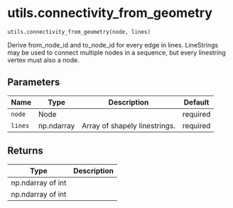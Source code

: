 # utils.connectivity_from_geometry { #ribasim.utils.connectivity_from_geometry }

`utils.connectivity_from_geometry(node, lines)`

Derive from_node_id and to_node_id for every edge in lines. LineStrings
may be used to connect multiple nodes in a sequence, but every linestring
vertex must also a node.

## Parameters

| Name    | Type       | Description                   | Default   |
|---------|------------|-------------------------------|-----------|
| `node`  | Node       |                               | required  |
| `lines` | np.ndarray | Array of shapely linestrings. | required  |

## Returns

| Type              | Description   |
|-------------------|---------------|
| np.ndarray of int |               |
| np.ndarray of int |               |
